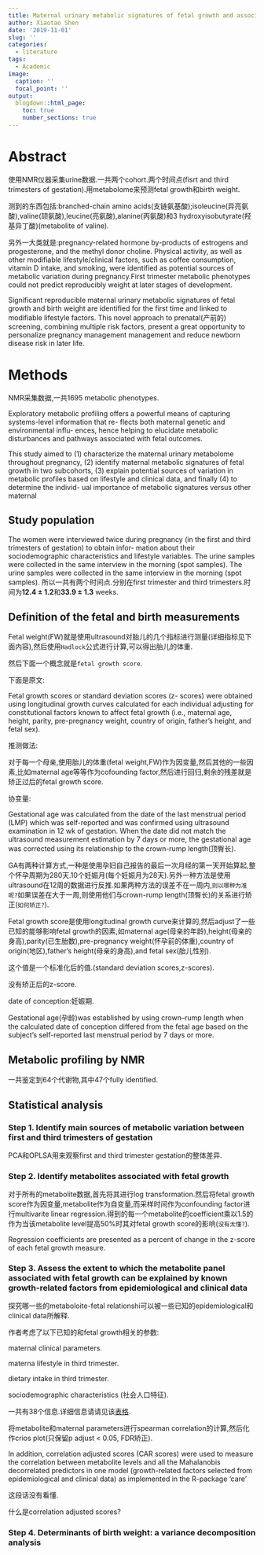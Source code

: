---
title: Maternal urinary metabolic signatures of fetal growth and associated clinical and environmental factors in the INMA study文献阅读总结
author: Xiaotao Shen
date: '2019-11-01'
slug: ''
categories:
  - literature
tags:
  - Academic
image:
  caption: ''
  focal_point: ''
output:
  blogdown::html_page:
    toc: true
    number_sections: true
---

# Abstract

使用NMR仪器采集urine数据.一共两个cohort.两个时间点(fisrt and third trimesters of gestation).用metabolome来预测fetal growth和birth weight.

测到的东西包括:branched-chain amino acids(支链氨基酸);isoleucine(异亮氨酸),valine(颉氨酸),leucine(亮氨酸),alanine(丙氨酸)和3 hydroxyisobutyrate(羟基异丁酸)(metabolite of valine).

另外一大类就是:pregnancy-related hormone by-products of estrogens and progesterone, and the methyl donor choline.
Physical activity, as well as other modifiable lifestyle/clinical factors, such as coffee consumption, vitamin D intake, and smoking, were identified as potential sources of metabolic variation during pregnancy.First trimester metabolic phenotypes could not predict reproducibly weight at later stages of development. 

Significant reproducible maternal urinary metabolic signatures of fetal growth and birth weight are identified for the first time and linked to modifiable lifestyle factors. This novel approach to prenatal(产前的) screening, combining multiple risk factors, present a great opportunity to personalize pregnancy management management and reduce newborn disease risk in later life.


# Methods

NMR采集数据,一共1695 metabolic phenotypes.

Exploratory metabolic profiling offers a powerful means of capturing systems-level information that re- flects both maternal genetic and environmental influ- ences, hence helping to elucidate metabolic disturbances and pathways associated with fetal outcomes.

This study aimed to (1) characterize the maternal urinary metabolome throughout pregnancy, (2) identify maternal metabolic signatures of fetal growth in two subcohorts, (3) explain potential sources of variation in metabolic profiles based on lifestyle and clinical data, and finally (4) to determine the individ- ual importance of metabolic signatures versus other maternal


## Study population

The women were interviewed twice during pregnancy (in the first and third trimesters of gestation) to obtain infor- mation about their sociodemographic characteristics and lifestyle variables. The urine samples were collected in the same interview in the morning (spot samples). The urine samples were collected in the same interview in the morning (spot samples). 所以一共有两个时间点.分别在first trimester and third trimesters.时间为**12.4 ± 1.2**和**33.9 ± 1.3** weeks.

## Definition of the fetal and birth measurements

Fetal weight(FW)就是使用ultrasound对胎儿的几个指标进行测量(详细指标见下面内容),然后使用`Hadlock`公式进行计算,可以得出胎儿的体重.

然后下面一个概念就是`fetal growth score`.

下面是原文:

Fetal growth scores or standard deviation scores (z- scores) were obtained using longitudinal growth curves calculated for each individual adjusting for constitutional factors known to affect fetal growth (i.e., maternal age, height, parity, pre-pregnancy weight, country of origin, father’s height, and fetal sex).

推测做法:

对于每一个母亲,使用胎儿的体重(fetal weight,FW)作为因变量,然后其他的一些因素,比如maternal age等等作为cofounding factor,然后进行回归,剩余的残差就是矫正过后的fetal growth score.

协变量:

Gestational age was calculated from the date of the last menstrual period (LMP) which was self-reported and was confirmed using ultrasound examination in 12 wk of gestation. When the date did not match the ultrasound measurement estimation by 7 days or more, the gestational age was corrected using its relationship to the crown-rump length(顶臀长).

GA有两种计算方式,一种是使用孕妇自己报告的最后一次月经的第一天开始算起,整个怀孕周期为280天.10个妊娠月(每个妊娠月为28天).另外一种方法是使用ultrasound在12周的数据进行反推.如果两种方法的误差不在一周内,`则以哪种为准呢?`如果误差在大于一周,则使用他们与crown-rump length(顶臀长)的关系进行矫正(`如何矫正?`).

Fetal growth score是使用longitudinal growth curve来计算的,然后adjust了一些已知的能够影响fetal growth的因素,如maternal age(母亲的年龄),height(母亲的身高),parity(已生胎数),pre-pregnancy weight(怀孕前的体重),country of origin(地区),father’s height(母亲的身高),and fetal sex(胎儿性别).

这个值是一个标准化后的值.(standard deviation scores,z-scores).

没有矫正后的z-score.

date of conception:妊娠期.

Gestational age(孕龄)was established by using crown–rump length when the calculated date of conception differed from the fetal age based on the subject’s self-reported last menstrual period by 7 days or more.


## Metabolic profiling by NMR

一共鉴定到64个代谢物,其中47个fully identified.

## Statistical analysis

### Step 1. Identify main sources of metabolic variation between first and third trimesters of gestation

PCA和OPLSA用来观察first and third trimester gestation的整体差异.

### Step 2. Identify metabolites associated with fetal growth

对于所有的metabolite数据,首先将其进行log transformation.然后将fetal growth score作为因变量,metabolite作为自变量,而采样时间作为confounding factor进行multivarite linear regression.得到的每一个metabolite的coefficient乘以1.5的作为当该metabolite level提高50%时其对fetal growth score的影响(`没有太懂?`).

Regression coefficients are presented as a percent of change in the z-score of each fetal growth measure.

### Step 3. Assess the extent to which the metabolite panel associated with fetal growth can be explained by known growth-related factors from epidemiological and clinical data

探究哪一些的metaboloite-fetal relationshi可以被一些已知的epidemiological和clinical data所解释.

作者考虑了以下已知的和fetal growth相关的参数:

maternal clinical parameters.

materna lifestyle in third trimester.

dietary intake in third trimester.

sociodemographic characteristics (社会人口特征).

一共有38个信息.详细信息请请见该[表格](https://office365stanford-my.sharepoint.com/:x:/r/personal/shenxt_stanford_edu/_layouts/15/Doc.aspx?sourcedoc=%7BE1FAE2E0-2B7D-4600-A1E3-2EC7B2391350%7D&file=41467_2019_11881_MOESM4_ESM.xlsx&action=default&mobileredirect=true).

将metabolite和maternal parameters进行spearman correlation的计算,然后化作crios plot(只保留p adjust < 0.05, FDR矫正).


In addition, correlation adjusted scores (CAR scores) were used to measure the correlation between metabolite levels and all the Mahalanobis decorrelated predictors in one model (growth-related factors selected from epidemiological and clinical data) as implemented in the R-package ‘care’

这段话没有看懂.

什么是correlation adjusted scores?

### Step 4. Determinants of birth weight: a variance decomposition analysis




